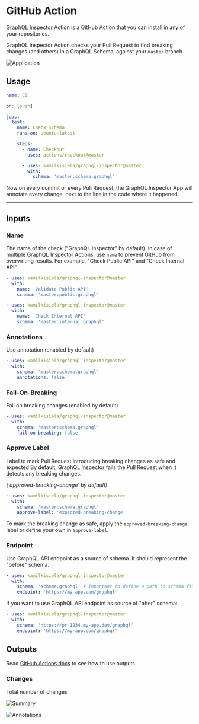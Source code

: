 # GitHub Action

[GraphQL Inspector Action](https://github.com/marketplace/actions/graphql-inspector) is a GitHub Action that you can install in any of your repositories.

GraphQL Inspector Action checks your Pull Request to find breaking changes (and others) in a GraphQL Schema, against your `master` branch.

![Application](/assets/img/github/app-action.jpg)

## Usage

```yaml
name: CI

on: [push]

jobs:
  test:
    name: Check Schema
    runs-on: ubuntu-latest

    steps:
      - name: Checkout
        uses: actions/checkout@master

      - uses: kamilkisiela/graphql-inspector@master
        with:
          schema: 'master:schema.graphql'
```

Now on every commit or every Pull Request, the GraphQL Inspector App will annotate every change, next to the line in the code where it happened.

---

## Inputs

### Name

The name of the check ("GraphQL Inspector" by default).
In case of multiple GraphQL Inspector Actions, use `name` to prevent GitHub from overwriting results. For example, "Check Public API" and "Check Internal API".

```yaml
- uses: kamilkisiela/graphql-inspector@master
  with:
    name: 'Validate Public API'
    schema: 'master:public.graphql'

- uses: kamilkisiela/graphql-inspector@master
  with:
    name: 'Check Internal API'
    schema: 'master:internal.graphql'
```

### Annotations

Use annotation (enabled by default)

```yaml
- uses: kamilkisiela/graphql-inspector@master
  with:
    schema: 'master:schema.graphql'
    annotations: false
```

### Fail-On-Breaking

Fail on breaking changes (enabled by default)

```yaml
- uses: kamilkisiela/graphql-inspector@master
  with:
    schema: 'master:schema.graphql'
    fail-on-breaking: false
```

### Approve Label

Label to mark Pull Request introducing breaking changes as safe and expected
By default, GraphQL Inspector fails the Pull Request when it detects any breaking changes.

_('approved-breaking-change' by default)_

```yaml
- uses: kamilkisiela/graphql-inspector@master
  with:
    schema: 'master:schema.graphql'
    approve-label: 'expected-breaking-change'
```

To mark the breaking change as safe, apply the `approved-breaking-change` label or define your own in `approve-label`.

### Endpoint

Use GraphQL API endpoint as a source of schema. It should represent the "before" schema.

```yaml
- uses: kamilkisiela/graphql-inspector@master
  with:
    schema: 'schema.graphql' # important to define a path to schema file, without a branch
    endpoint: 'https://my-app.com/graphql'
```

If you want to use GraphQL API endpoint as source of "after" schema:

```yaml
- uses: kamilkisiela/graphql-inspector@master
  with:
    schema: 'https://pr-1234.my-app.dev/graphql'
    endpoint: 'https://my-app.com/graphql'
```


## Outputs

Read [GitHub Actions docs](https://help.github.com/en/actions/reference/workflow-syntax-for-github-actions#jobsjobs_idoutputs) to see how to use outputs.

### Changes

Total number of changes

![Summary](/assets/img/github/summary.jpg)

![Annotations](/assets/img/cli/github.jpg)
